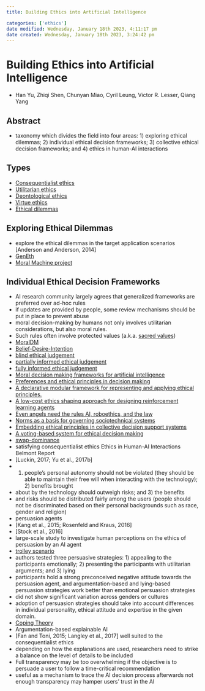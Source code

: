 ```yaml
---
title: Building Ethics into Artificial Intelligence

categories: ['ethics']
date modified: Wednesday, January 18th 2023, 4:11:17 pm
date created: Wednesday, January 18th 2023, 3:24:42 pm
---
```


# Building Ethics into Artificial Intelligence


- Han Yu, Zhiqi Shen, Chunyan Miao, Cyril Leung, Victor R. Lesser, Qiang Yang

## Abstract
- taxonomy which divides the field into four areas: 1) exploring ethical dilemmas; 2) individual ethical decision frameworks; 3) collective ethical decision frameworks; and 4) ethics in human-AI interactions

## Types
- [Consequentialist ethics](Consequentialist ethics.qmd)
- [Utilitarian ethics](Utilitarian ethics.qmd)
- [Deontological ethics](Deontological ethics.qmd)
- [Virtue ethics](Virtue ethics.qmd)
- [Ethical dilemmas](Ethical dilemmas.qmd)

## Exploring Ethical Dilemmas
- explore the ethical dilemmas in the target application scenarios [Anderson and Anderson, 2014]
- [GenEth](GenEth.qmd)
- [Moral Machine project](Moral Machine project.qmd)

## Individual Ethical Decision Frameworks
- AI research community largely agrees that generalized frameworks are preferred over ad-hoc rules
- if updates are provided by people, some review mechanisms should be put in place to prevent abuse
- moral decision-making by humans not only involves utilitarian considerations, but also moral rules.
- Such rules often involve protected values (a.k.a. [sacred values](sacred values.qmd))
- [MoralDM](MoralDM.qmd)
- [Belief-Desire-Intention](Belief-Desire-Intention.qmd)
- [blind ethical judgement](blind ethical judgement.qmd)
- [partially informed ethical judgement](partially informed ethical judgement.qmd)
- [fully informed ethical judgement](fully informed ethical judgement.qmd)
- [Moral decision making frameworks for artificial intelligence](Moral decision making frameworks for artificial intelligence.qmd)
- [Preferences and ethical principles in decision making](Preferences and ethical principles in decision making.qmd)
- [A declarative modular framework for representing and applying ethical principles.](A declarative modular framework for representing and applying ethical principles..qmd)
- [A low-cost ethics shaping approach for designing reinforcement learning agents](A low-cost ethics shaping approach for designing reinforcement learning agents.qmd)
- [Even angels need the rules AI, roboethics, and the law](Even angels need the rules AI, roboethics, and the law.qmd)
- [Norms as a basis for governing sociotechnical systems](Norms as a basis for governing sociotechnical systems.qmd)
- [Embedding ethical principles in collective decision support systems](Embedding ethical principles in collective decision support systems.qmd)
- [A voting-based system for ethical decision making](A voting-based system for ethical decision making.qmd)
- [swap-dominance](swap-dominance.qmd)
- satisfying consequentialist ethics Ethics in Human-AI Interactions Belmont Report
- [Luckin, 2017; Yu et al., 2017b]
- 1) people's personal autonomy should not be violated (they should be able to maintain their free will when interacting with the technology); 2) benefits brought
- about by the technology should outweigh risks; and 3) the benefits
- and risks should be distributed fairly among the users (people should not be discriminated based on their personal backgrounds such as race, gender and religion)
- persuasion agents
- [Kang et al., 2015; Rosenfeld and Kraus, 2016]
- [Stock et al., 2016]
- large-scale study to investigate human perceptions on the ethics of persuasion by an AI agent
- [trolley scenario](trolley scenario.qmd)
- authors tested three persuasive strategies: 1) appealing to the participants emotionally; 2) presenting the participants with utilitarian arguments; and 3) lying
- participants hold a strong preconceived negative attitude towards the persuasion agent, and argumentation-based and lying-based persuasion strategies work better than emotional persuasion strategies
- did not show significant variation across genders or cultures
- adoption of persuasion strategies should take into account differences in individual personality, ethical attitude and expertise in the given domain.
- [Coping Theory](Coping Theory.qmd)
- Argumentation-based explainable AI
- [Fan and Toni, 2015; Langley et al., 2017] well suited to the consequentialist ethics
- depending on how the explanations are used, researchers need to strike a balance on the level of details to be included
- Full transparency may be too overwhelming if the objective is to persuade a user to follow a time-critical recommendation
- useful as a mechanism to trace the AI decision process afterwards not enough transparency may hamper users' trust in the AI



